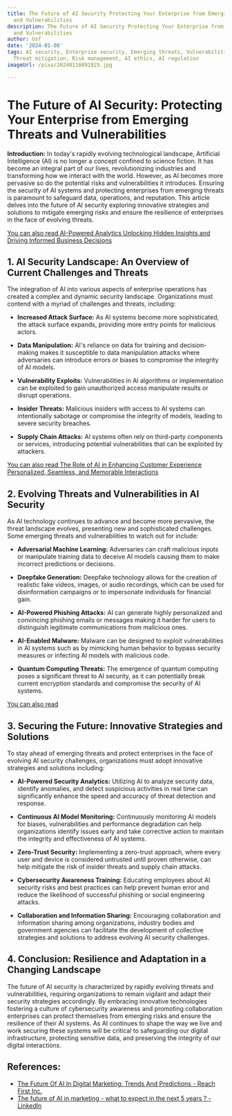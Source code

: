 ```yaml
---
title: The Future of AI Security Protecting Your Enterprise from Emerging Threats
  and Vulnerabilities
description: The Future of AI Security Protecting Your Enterprise from Emerging Threats
  and Vulnerabilities
author: Usf
date: '2024-01-08'
tags: AI security, Enterprise security, Emerging threats, Vulnerabilities, Cybersecurity,
  Threat mitigation, Risk management, AI ethics, AI regulation
imageUrl: /pixa/20240116091925.jpg

---
```

# **The Future of AI Security: Protecting Your Enterprise from Emerging Threats and Vulnerabilities**


**Introduction:**
In today's rapidly  evolving technological landscape, Artificial Intelligence (AI) is no longer a concept  confined to science fiction. It has become an integral part  of our lives,  revolutionizing  industries and transforming how we interact with the world. However, as AI becomes more pervasive so  do the potential risks and vulnerabilities it introduces. Ensuring the security of AI systems and protecting enterprises from emerging threats is paramount to safeguard data, operations,  and reputation. This article delves into the future of AI security exploring innovative strategies and solutions to mitigate  emerging risks and ensure the resilience of enterprises in the face of evolving threats.


[You can also read AI-Powered  Analytics  Unlocking Hidden Insights and Driving Informed  Business Decisions](AI-Powered%20Analytics%20Unlocking%20Hidden%20Insights%20and%20Driving%20Informed%20Business%20Decisions)


## **1. AI Security Landscape: An Overview of Current Challenges and Threats**

The integration of AI into various aspects of enterprise operations has created a complex and dynamic security landscape. Organizations must contend  with a myriad of challenges and threats, including:

- **Increased Attack Surface:**  As AI systems become  more  sophisticated, the attack surface  expands,  providing more entry points  for malicious actors.


- **Data Manipulation:**  AI's reliance on data for training  and decision-making makes it susceptible to data manipulation attacks where adversaries can introduce errors or biases  to compromise the integrity of AI models.


- **Vulnerability Exploits:** Vulnerabilities in  AI algorithms  or implementation can  be exploited to gain unauthorized access manipulate results or disrupt  operations.


- **Insider Threats:**  Malicious insiders  with  access to AI systems can intentionally sabotage or compromise the integrity of models, leading to severe security breaches.


- **Supply Chain Attacks:**  AI systems often  rely on third-party components or  services, introducing potential vulnerabilities that can be exploited by  attackers.

[You can also read The Role of  AI in Enhancing Customer Experience Personalized, Seamless, and Memorable Interactions](The%20Role%20of%20AI%20in%20Enhancing%20Customer%20Experience%20Personalized%2C%20Seamless%2C%20and%20Memorable%20Interactions)


##  **2. Evolving Threats  and Vulnerabilities in AI Security**

As AI technology continues to advance and become more pervasive, the threat landscape evolves, presenting  new and sophisticated challenges. Some emerging threats and vulnerabilities to watch out for include:

- **Adversarial Machine Learning:**   Adversaries can craft  malicious inputs or manipulate training data to deceive  AI models causing them to make incorrect predictions or decisions.


- **Deepfake Generation:**  Deepfake technology allows for the creation of  realistic  fake videos,  images, or audio recordings, which can be used for disinformation campaigns or to impersonate individuals for  financial gain.


- **AI-Powered Phishing Attacks:**  AI can generate  highly personalized and  convincing phishing  emails or messages making it harder for users to distinguish legitimate communications from malicious ones.


- **AI-Enabled  Malware:**  Malware  can be designed to exploit vulnerabilities in AI systems such as by mimicking human behavior to bypass security measures or infecting AI models with malicious code.


- **Quantum Computing Threats:**   The emergence of  quantum computing poses a significant threat  to AI security, as  it can  potentially  break current encryption standards and compromise the security of AI systems.

[You can also  read ]()


##  **3.  Securing the Future: Innovative Strategies and Solutions**

To  stay  ahead of emerging threats and protect enterprises in the face of evolving AI security  challenges, organizations must adopt innovative strategies and solutions including:


- **AI-Powered Security Analytics:**  Utilizing AI to analyze security data, identify anomalies, and detect suspicious activities  in real time  can significantly enhance the speed and accuracy of threat detection and response.


- **Continuous AI Model Monitoring:**  Continuously monitoring AI  models for biases, vulnerabilities and  performance degradation can help organizations identify issues  early and take corrective action to maintain the integrity and effectiveness of AI systems.


- **Zero-Trust Security:**  Implementing a zero-trust approach, where every user  and  device is considered  untrusted until  proven otherwise,  can help mitigate the risk of insider threats and supply chain attacks.


- **Cybersecurity Awareness Training:** Educating employees about AI security risks and best practices can help prevent human error and reduce the likelihood of successful phishing  or social  engineering attacks.


- **Collaboration and Information Sharing:**  Encouraging collaboration and information sharing among organizations, industry bodies and government agencies can facilitate the development of collective strategies and solutions to address evolving  AI security challenges.

## **4. Conclusion: Resilience  and Adaptation  in a Changing Landscape**

The future of AI security is characterized by rapidly evolving threats  and vulnerabilities, requiring organizations to remain vigilant and adapt their security strategies accordingly.  By embracing innovative technologies fostering a culture of cybersecurity awareness and promoting  collaboration  enterprises can protect themselves from emerging risks and ensure the resilience of their AI systems. As AI continues to shape the way we live and  work securing these systems will be critical to safeguarding our digital  infrastructure, protecting sensitive data, and preserving the integrity of our digital interactions.

## References:
- [The Future Of AI In Digital Marketing: Trends And Predictions - Reach First Inc.](https://www.reachfirst.com/future-ai-digital-marketing-agencies/)
- [The future of AI in marketing - what to expect in the next 5 years ? - LinkedIn](https://www.linkedin.com/pulse/future-ai-marketing-what-expect-next-5-years-a-i-marketing-)
